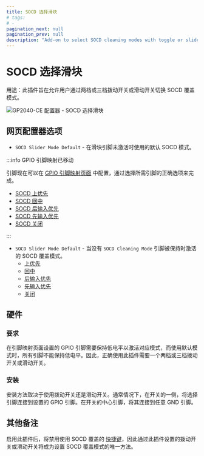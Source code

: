 ```yaml
---
title: SOCD 选择滑块
# tags:
# -
pagination_next: null
pagination_prev: null
description: "Add-on to select SOCD cleaning modes with toggle or slide switch"
---
```


# SOCD 选择滑块

用途：此插件旨在允许用户通过两档或三档拨动开关或滑动开关切换 SOCD 覆盖模式。

![GP2040-CE 配置器 - SOCD 选择滑块](../assets/images/gpc-add-ons-socd-slider.png)

## 网页配置器选项

- `SOCD Slider Mode Default` - 在滑块引脚未激活时使用的默认 SOCD 模式。

:::info GPIO 引脚映射已移动

引脚现在可以在 [GPIO 引脚映射页面](../web-configurator/menu-pages/02-gpio-pin-mapping.mdx) 中配置，通过选择所需引脚的正确选项来完成。

- [SOCD 上优先](../hotkeys.mdx#socd-上优先)
- [SOCD 回中](../hotkeys.mdx#socd-回中)
- [SOCD 后输入优先](../hotkeys.mdx#socd-后输入优先)
- [SOCD 先输入优先](../hotkeys.mdx#socd-先输入优先)
- [SOCD 关闭](../hotkeys.mdx#socd-关闭)

:::

- `SOCD Slider Mode Default` - 当没有 `SOCD Cleaning Mode` 引脚被保持时激活的 SOCD 覆盖模式。
  - [上优先](../hotkeys.mdx#socd-上优先)
  - [回中](../hotkeys.mdx#socd-回中)
  - [后输入优先](../hotkeys.mdx#socd-后输入优先)
  - [先输入优先](../hotkeys.mdx#socd-先输入优先)
  - [关闭](../hotkeys.mdx#socd-关闭)

## 硬件

### 要求

在引脚映射页面设置的 GPIO 引脚需要保持低电平以激活对应模式，而使用默认模式时，所有引脚不能保持低电平。因此，正确使用此插件需要一个两档或三档拨动开关或滑动开关。

### 安装

安装方法取决于使用拨动开关还是滑动开关。通常情况下，在开关的一侧，将选择引脚连接到设置的 GPIO 引脚。在开关的中心引脚，将其连接到任意 GND 引脚。

## 其他备注

启用此插件后，将禁用使用 SOCD 覆盖的 [快捷键](../hotkeys.mdx)，因此通过此插件设置的拨动开关或滑动开关将成为设置 SOCD 覆盖模式的唯一方法。
